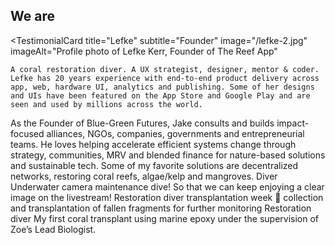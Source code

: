 ## We are

<TestimonialCard
  title="Lefke"
  subtitle="Founder"
  image="/lefke-2.jpg"
  imageAlt="Profile photo of Lefke Kerr, Founder of The Reef App"
>
    A coral restoration diver. A UX strategist, designer, mentor & coder. Lefke has 20 years experience with end-to-end product delivery across app, web, hardware UI, analytics and publishing. Some of her designs and UIs have been featured on the App Store and Google Play and are seen and used by millions across the world.
</TestimonialCard>
<TestimonialCard
  title="Jake"
  subtitle="Director of Fundraising & Partnerships"
  image="/jake.jpg"
  imageAlt="Profile photo of Jake Kelley, Director of Fundraising & Partnerships"
>
  As the Founder of Blue-Green Futures, Jake consults and builds impact-focused alliances, NGOs, companies, governments and entrepreneurial teams. He loves helping accelerate efficient systems change through strategy, communities, MRV and blended finance for nature-based solutions and sustainable tech. Some of my favorite solutions are decentralized networks, restoring coral reefs, algae/kelp and mangroves.
</TestimonialCard>
<TestimonialCard
  title="Cambria"
  subtitle="Advisor - product & growth"
  image="/colleen-2.jpg"
  imageAlt="Divers at a coral restoration structure in Cozumel"
>
  Diver Underwater camera maintenance dive! So that we can keep enjoying a clear image on the livestream!
</TestimonialCard>
<TestimonialCard
  title="Robin"
  subtitle="Education"
  image="/solene-2.jpg"
  imageAlt="Divers at a coral restoration structure in Cozumel"
>
  Restoration diver transplantation week 🌱 collection and transplantation of fallen fragments for further monitoring
</TestimonialCard>
<TestimonialCard
  title="Maria"
  subtitle="Behavioural & data scientist"
  image="/maria-2.jpg"
  imageAlt="My first coral transplant using marine epoxy under the supervision of Zoe’s Lead Biologist"
>
   Restoration diver My first coral transplant using marine epoxy under the supervision of Zoe’s Lead Biologist.
</TestimonialCard>